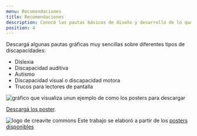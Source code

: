 ```yaml
---
menu: Recomendaciones
title: Recomendaciones
description: Conocé las pautas básicas de diseño y desarrollo de lo que podés hacer y lo que no para mejorar la accesibilidad web.
position: 4
---
```


Descargá algunas pautas gráficas muy sencillas sobre diferentes tipos de discapacidades:

- Dislexia
- Discapacidad auditiva
- Autismo
- Discapacidad visual o discapacidad motora
- Trucos para lectores de pantalla

![gráfico que visualiza unun ejemplo de como los posters para descargar](/pautas/accesibilidad/Grafico_de_las_recomendaciones.png)

[Descargá los poster](/pautas/accesibilidad/tips-diseno-para-usuarios.pdf).

![logo de creavite commons](/pautas/accesibilidad/creative_commons.png) Este trabajo se elaboró a partir de los [posters disponibles](http://github.com/UKHomeOffice/posters/tree/master/accessibility)
